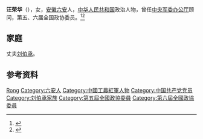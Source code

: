 '''汪荣华'''（{{bd|1917年||2008年|5月27日}}），女，[[安徽|安徽]][[六安|六安]]人，[[中华人民共和国|中华人民共和国]]政治人物，曾任[[中央军委办公厅|中央军委办公厅]]顾问，第五、六届全国政协委员。<ref>{{Cite book|title=华夏妇女名人词典|author=周行健主编|publisher=华夏出版社|year=1988|isbn=|location=北京|pages=}}</ref><ref>{{Cite book|title=古今中外女名人辞典|author=中国妇女管理干部学院编|publisher=中国广播电视出版社|year=1989|isbn=|location=北京|pages=}}</ref>

== 家庭 ==
丈夫[[刘伯承|刘伯承]]。

== 参考资料 ==
{{reflist}}

{{中国人物小作品}}
{{刘伯承家系}}

{{Authority control}}
{{DEFAULTSORT:Wang汪}}
[[Category:汪姓|Rong]]
[[Category:六安人|Category:六安人]]
[[Category:中國工農紅軍人物|Category:中國工農紅軍人物]]
[[Category:中国共产党党员|Category:中国共产党党员]]
[[Category:刘伯承家族|Category:刘伯承家族]]
[[Category:第五屆全國政協委員|Category:第五屆全國政協委員]]
[[Category:第六屆全國政協委員|Category:第六屆全國政協委員]]